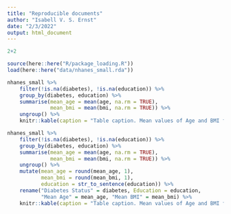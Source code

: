 ```yaml
---
title: "Reproducible documents"
author: "Isabell V. S. Ernst"
date: "2/3/2022"
output: html_document
---
```

```r
2+2
```

```r
source(here::here("R/package_loading.R"))
load(here::here("data/nhanes_small.rda"))
```

```r
nhanes_small %>%
    filter(!is.na(diabetes), !is.na(education)) %>% 
    group_by(diabetes, education) %>% 
    summarise(mean_age = mean(age, na.rm = TRUE),
              mean_bmi = mean(bmi, na.rm = TRUE)) %>% 
    ungroup() %>% 
    knitr::kable(caption = "Table caption. Mean values of Age and BMI for each education and diabetes status.")
```

```r
nhanes_small %>%
    filter(!is.na(diabetes), !is.na(education)) %>% 
    group_by(diabetes, education) %>% 
    summarise(mean_age = mean(age, na.rm = TRUE),
              mean_bmi = mean(bmi, na.rm = TRUE)) %>% 
    ungroup() %>% 
    mutate(mean_age = round(mean_age, 1),
           mean_bmi = round(mean_bmi, 1),
           education = str_to_sentence(education)) %>% 
    rename("Diabetes Status" = diabetes, Education = education,
           "Mean Age" = mean_age, "Mean BMI" = mean_bmi) %>% 
    knitr::kable(caption = "Table caption. Mean values of Age and BMI for each education and diabetes status.")
```

